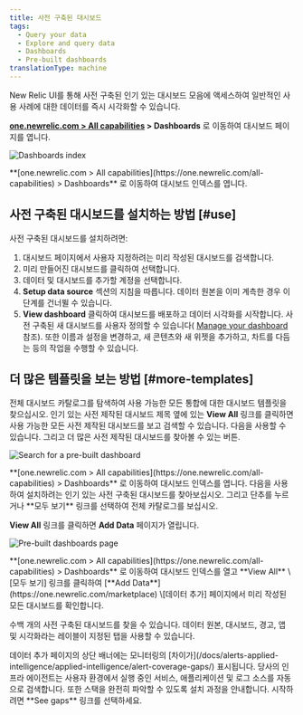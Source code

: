 ```yaml
---
title: 사전 구축된 대시보드
tags:
  - Query your data
  - Explore and query data
  - Dashboards
  - Pre-built dashboards
translationType: machine
---
```





New Relic UI를 통해 사전 구축된 인기 있는 대시보드 모음에 액세스하여 일반적인 사용 사례에 대한 데이터를 즉시 시각화할 수 있습니다.

**[one.newrelic.com > All capabilities](https://one.newrelic.com/all-capabilities) > Dashboards** 로 이동하여 대시보드 페이지를 엽니다.

<img
  title="Dashboards index"
  alt="Dashboards index"
  src={dashboardsDashboardIndex}
/>

<figcaption>
  **[one.newrelic.com > All capabilities](https://one.newrelic.com/all-capabilities) > Dashboards** 로 이동하여 대시보드 인덱스를 엽니다.
</figcaption>

## 사전 구축된 대시보드를 설치하는 방법 [#use]

사전 구축된 대시보드를 설치하려면:

1. 대시보드 페이지에서 사용자 지정하려는 미리 작성된 대시보드를 검색합니다.
2. 미리 만들어진 대시보드를 클릭하여 선택합니다.
3. 데이터 및 대시보드를 추가할 계정을 선택합니다.
4. **Setup data source** 섹션의 지침을 따릅니다. 데이터 원본을 이미 계측한 경우 이 단계를 건너뛸 수 있습니다.
5. **View dashboard** 클릭하여 대시보드를 배포하고 데이터 시각화를 시작합니다. 사전 구축된 새 대시보드를 사용자 정의할 수 있습니다( [Manage your dashboard](/docs/query-your-data/explore-query-data/dashboards/manage-your-dashboard/)참조). 또한 이름과 설정을 변경하고, 새 콘텐츠와 새 위젯을 추가하고, 차트를 다듬는 등의 작업을 수행할 수 있습니다.

## 더 많은 템플릿을 보는 방법 [#more-templates]

전체 대시보드 카탈로그를 탐색하여 사용 가능한 모든 통합에 대한 대시보드 템플릿을 찾으십시오. 인기 있는 사전 제작된 대시보드 제목 옆에 있는 **View All** 링크를 클릭하면 사용 가능한 모든 사전 제작된 대시보드를 보고 검색할 수 있습니다. 다음을 사용할 수 있습니다. <Icon name="fe-chevron-left"/> 그리고 <Icon name="fe-chevron-right"/> 더 많은 사전 제작된 대시보드를 찾아볼 수 있는 버튼.

<img
  title="Search for a pre-built dashboard"
  alt="Search for a pre-built dashboard"
  src={dashboardsPrebuiltSearch}
/>

<figcaption>
  **[one.newrelic.com > All capabilities](https://one.newrelic.com/all-capabilities) > Dashboards** 로 이동하여 대시보드 인덱스를 엽니다. 다음을 사용하여 설치하려는 인기 있는 사전 구축된 대시보드를 찾아보십시오. <Icon name="fe-chevron-left"/> 그리고 <Icon name="fe-chevron-right"/> 단추를 누르거나 **모두 보기** 링크를 선택하여 전체 카탈로그를 보십시오.
</figcaption>

**View All** 링크를 클릭하면 **Add Data** 페이지가 열립니다.

<img
  title="Pre-built dashboards page"
  alt="Pre-built dashboards page"
  src={dashboardsPrebuiltViewAll}
/>

<figcaption>
  **[one.newrelic.com > All capabilities](https://one.newrelic.com/all-capabilities) > Dashboards** 로 이동하여 대시보드 인덱스를 열고 **View All** \[모두 보기] 링크를 클릭하여 [**Add Data**](https://one.newrelic.com/marketplace) \[데이터 추가] 페이지에서 미리 작성된 모든 대시보드를 확인합니다.
</figcaption>

수백 개의 사전 구축된 대시보드를 찾을 수 있습니다. 데이터 원본, 대시보드, 경고, 앱 및 시각화라는 레이블이 지정된 탭을 사용할 수 있습니다.

<Callout variant="tip">
  데이터 추가 페이지의 상단 배너에는 모니터링의 [차이가](/docs/alerts-applied-intelligence/applied-intelligence/alert-coverage-gaps/) 표시됩니다. 당사의 인프라 에이전트는 사용자 환경에서 실행 중인 서비스, 애플리케이션 및 로그 소스를 자동으로 검색합니다. 또한 스택을 완전히 파악할 수 있도록 설치 과정을 안내합니다. 시작하려면 **See gaps** 링크를 선택하세요.
</Callout>